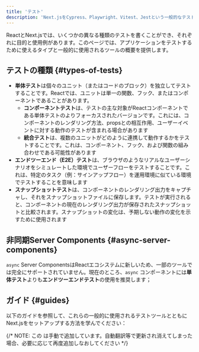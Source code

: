 ```yaml
---
title: 'テスト'
description: 'Next.jsをCypress、Playwright、Vitest、Jestという一般的なテストツール4つでセットアップする方法を学びます。'
---
```


ReactとNext.jsでは、いくつかの異なる種類のテストを書くことができ、それぞれに目的と使用例があります。このページでは、アプリケーションをテストするために使えるタイプと一般的に使用されるツールの概要を提供します。

## テストの種類 {#types-of-tests}

- **単体テスト**は個々のユニット（またはコードのブロック）を独立してテストすることです。Reactでは、ユニットは単一の関数、フック、またはコンポーネントであることがあります。
  - **コンポーネントテスト**は、テストの主な対象がReactコンポーネントである単体テストのよりフォーカスされたバージョンです。これには、コンポーネントのレンダリング方法、propsとの相互作用、ユーザーイベントに対する動作のテストが含まれる場合があります
  - **統合テスト**は、複数のユニットがどのように連携して動作するかをテストすることです。これは、コンポーネント、フック、および関数の組み合わせである可能性があります
- **エンドツーエンド（E2E）テスト**は、ブラウザのようなリアルなユーザーシナリオをシミュレートした環境でユーザーフローをテストすることです。これは、特定のタスク（例：サインアップフロー）を運用環境に似ている環境でテストすることを意味します
- **スナップショットテスト**は、コンポーネントのレンダリング出力をキャプチャし、それをスナップショットファイルに保存します。テストが実行されると、コンポーネントの現在のレンダリング出力が保存されたスナップショットと比較されます。スナップショットの変化は、予期しない動作の変化を示すために使用されます

<AppOnly>

## 非同期Server Components {#async-server-components}

`async` Server ComponentsはReactエコシステムに新しいため、一部のツールでは完全にサポートされていません。現在のところ、`async` コンポーネントには**単体テスト**よりも**エンドツーエンドテスト**の使用を推奨します；

</AppOnly>

## ガイド {#guides}

以下のガイドを参照して、これらの一般的に使用されるテストツールとともにNext.jsをセットアップする方法を学んでください：

{/* NOTE: この <DocCardList /> は手動で追加しています。自動翻訳等で更新され消えてしまった場合、必要に応じて再度追加しなおしてください */}

<DocCardList />
